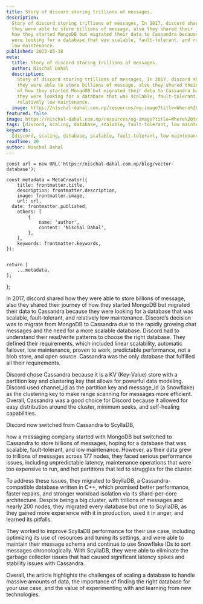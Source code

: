 ```yaml
---
title: Story of discord storing trillions of messages.
description:
  Story of discord storing trillions of messages, In 2017, discord shared how
  they were able to store billions of message, also they shared their journey of
  how they started MongoDB but migrated their data to Cassandra because they
  were looking for a database that was scalable, fault-tolerant, and relatively
  low maintenance.
published: 2023-03-18
meta:
  title: Story of discord storing trillions of messages.
  author: Nischal Dahal
  description:
    Story of discord storing trillions of messages, In 2017, discord shared how
    they were able to store billions of message, also they shared their journey
    of how they started MongoDB but migrated their data to Cassandra because
    they were looking for a database that was scalable, fault-tolerant, and
    relatively low maintenance.
  image: https://nischal-dahal.com.np/resources/og-image?title=Where%20to%20host%20your%20modern%20applications%20in%202024%20and%20What%20are%20the%20Best%20Hosting%20Platforms?&date=2023-03-18
featured: false
image: https://nischal-dahal.com.np/resources/og-image?title=Where%20to%20host%20your%20modern%20applications%20in%202024%20and%20What%20are%20the%20Best%20Hosting%20Platforms&date=2023-03-18
tags: [discord, scaling, database, scalable, fault-tolerant, low maintenance]
keywords:
  [discord, scaling, database, scalable, fault-tolerant, low maintenance]
readTime: 20
author: Nischal Dahal
---
```




    const url = new URL('https://nischal-dahal.com.np/blog/vector-database');

    const metadata = MetaCreator({
    	title: frontmatter.title,
    	description: frontmatter.description,
    	image: frontmatter.image,
    	url: url,
      date: frontmatter.published,
    	others: [
    		{
    			name: 'author',
    			content: 'Nischal Dahal',
    		},
    	],
    	keywords: frontmatter.keywords,
    });


    return [
    	...metadata,
    ];

};


<PostHeading
	title={frontmatter.title}
	readingTime={frontmatter.readTime}
	tags={frontmatter.tags}
	keywords={frontmatter.keywords}
	date={frontmatter.published}
	author={frontmatter.author}
/>

In 2017, discord shared how they were able to store billions of message, also
they shared their journey of how they started MongoDB but migrated their data to
Cassandra because they were looking for a database that was scalable,
fault-tolerant, and relatively low maintenance. Discord’s decision was to
migrate from MongoDB to Cassandra due to the rapidly growing chat messages and
the need for a more scalable database. Discord had to understand their
read/write patterns to choose the right database. They defined their
requirements, which included linear scalability, automatic failover, low
maintenance, proven to work, predictable performance, not a blob store, and open
source. Cassandra was the only database that fulfilled all their requirements.

Discord chose Cassandra because it is a KV (Key-Value) store with a partition
key and clustering key that allows for powerful data modeling. Discord used
channel_id as the partition key and message_id (a Snowflake) as the clustering
key to make range scanning for messages more efficient. Overall, Cassandra was a
good choice for Discord because it allowed for easy distribution around the
cluster, minimum seeks, and self-healing capabilities.

Discord now switched from Cassandra to ScyllaDB,

how a messaging company started with MongoDB but switched to Cassandra to store
billions of messages, hoping for a database that was scalable, fault-tolerant,
and low maintenance. However, as their data grew to trillions of messages across
177 nodes, they faced serious performance issues, including unpredictable
latency, maintenance operations that were too expensive to run, and hot
partitions that led to struggles for the cluster.

To address these issues, they migrated to ScyllaDB, a Cassandra-compatible
database written in C++, which promised better performance, faster repairs, and
stronger workload isolation via its shard-per-core architecture. Despite being a
big cluster, with trillions of messages and nearly 200 nodes, they migrated
every database but one to ScyllaDB, as they gained more experience with it in
production, used it in anger, and learned its pitfalls.

They worked to improve ScyllaDB performance for their use case, including
optimizing its use of resources and tuning its settings, and were able to
maintain their message schema and continue to use Snowflake IDs to sort messages
chronologically. With ScyllaDB, they were able to eliminate the garbage
collector issues that had caused significant latency spikes and stability issues
with Cassandra.

Overall, the article highlights the challenges of scaling a database to handle
massive amounts of data, the importance of finding the right database for your
use case, and the value of experimenting with and learning from new
technologies.
